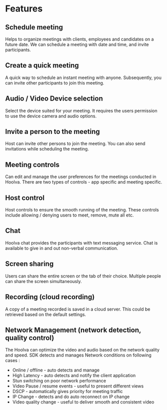 # Features

## Schedule meeting

Helps to organize meetings with clients, employees and candidates on a future date. We can schedule a meeting with date and time, and invite participants. 


## Create a quick meeting

A quick way to schedule an instant meeting with anyone. Subsequently, you can invite other participants to join this meeting.


## Audio / Video Device selection

Select the device suited for your meeting. It requires the users permission to use the device camera and audio options.

## Invite a person to the meeting

Host can invite other persons to join the meeting. You can also send invitations while scheduling the meeting.

## Meeting controls

Can edit and manage the user preferences for the meetings conducted in Hoolva. There are two types of controls - app specific and meeting specific.

## Host control

Host controls to ensure the smooth running of the meeting. These controls include allowing / denying users to meet, remove, mute all etc.


## Chat

Hoolva chat provides the participants with text messaging service. Chat is available to give in and out non-verbal communication.

## Screen sharing

Users can share the entire screen or the tab of their choice. Multiple people can share the screen simultaneously.


## Recording (cloud recording)

A copy of a meeting recorded is saved in a cloud server. This could be retrieved based on the default settings.


## Network Management (network detection, quality control)

The Hoolva can optimize the video and audio based on the network quality and speed.
SDK detects and manages Network conditions on following cases :

- Online / offline - auto detects and manage 
- High Latency - auto detects and notify the client application
- Stun switching on poor network performance
- Video Pause / resume events - useful to present different views
- DSCP - automatically gives priority for meeting traffic
- IP Change - detects and do auto reconnect on IP change 
- Video quality change - useful to deliver smooth and consistent video





